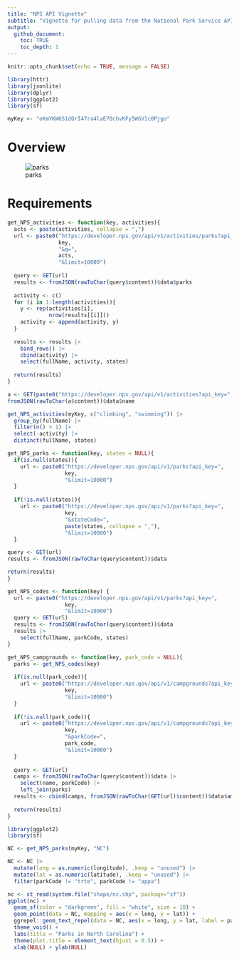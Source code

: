 ```yaml
---
title: "NPS API Vignette"
subtitle: "Vignette for pulling data from the National Park Service API"
output: 
  github_document:
    toc: TRUE
    toc_depth: 1
---
```


```r
knitr::opts_chunk$set(echo = TRUE, message = FALSE)

library(httr)
library(jsonlite)
library(dplyr)
library(ggplot2)
library(sf)

myKey <- "oKmYKW6S1dOrI47ra4laE70chvKFy5WGV1c0Pjgo"
```

# Overview

![parks](parks.png)

# Requirements

```r
get_NPS_activities <- function(key, activities){
  acts <- paste(activities, collapse = ",")
  url <- paste0("https://developer.nps.gov/api/v1/activities/parks?api_key=",
                key,
                "&q=",
                acts,
                "&limit=10000")
  
  query <- GET(url)
  results <- fromJSON(rawToChar(query$content))$data$parks
  
  activity <- c()
  for (i in 1:length(activities)){
    y <- rep(activities[i],
             nrow(results[[i]]))
    activity <- append(activity, y)
  }
  
  results <- results |>
    bind_rows() |>
    cbind(activity) |>
    select(fullName, activity, states)
  
  return(results)
}
```

```r
a <- GET(paste0("https://developer.nps.gov/api/v1/activities?api_key=", myKey))
fromJSON(rawToChar(a$content))$data$name
```

```r
get_NPS_activities(myKey, c("climbing", "swimming")) |>
  group_by(fullName) |>
  filter(n() > 1) |>
  select(-activity) |>
  distinct(fullName, states)
```

```r
get_NPS_parks <- function(key, states = NULL){
  if(is.null(states)){
    url <- paste0("https://developer.nps.gov/api/v1/parks?api_key=",
                  key,
                  "&limit=10000")
  }
  
  if(!is.null(states)){
    url <- paste0("https://developer.nps.gov/api/v1/parks?api_key=",
                  key,
                  "&stateCode=",
                  paste(states, collapse = ","),
                  "&limit=10000")
  }

query <- GET(url)
results <- fromJSON(rawToChar(query$content))$data

return(results)
}
```

```r
get_NPS_codes <- function(key) {
  url <- paste0("https://developer.nps.gov/api/v1/parks?api_key=",
                  key,
                  "&limit=10000")
  query <- GET(url)
  results <- fromJSON(rawToChar(query$content))$data
  results |>
    select(fullName, parkCode, states)
}

get_NPS_campgrounds <- function(key, park_code = NULL){
  parks <- get_NPS_codes(key)
  
  if(is.null(park_code)){
    url <- paste0("https://developer.nps.gov/api/v1/campgrounds?api_key=",
                  key,
                  "&limit=10000")
  }
  
  if(!is.null(park_code)){
    url <- paste0("https://developer.nps.gov/api/v1/campgrounds?api_key=",
                  key,
                  "&parkCode=",
                  park_code,
                  "&limit=10000")
  }
  
  query <- GET(url)
  camps <- fromJSON(rawToChar(query$content))$data |>
    select(name, parkCode) |>
    left_join(parks)
  results <- cbind(camps, fromJSON(rawToChar(GET(url)$content))$data$amenities)
  
  return(results)
}
```

```r
library(ggplot2)
library(sf)

NC <- get_NPS_parks(myKey, "NC")

NC <- NC |>
  mutate(long = as.numeric(longitude), .keep = "unused") |>
  mutate(lat = as.numeric(latitude), .keep = "unused") |>
  filter(parkCode != "trte", parkCode != "appa")

nc <- st_read(system.file("shape/nc.shp", package="sf"))
ggplot(nc) +
  geom_sf(color = "darkgreen", fill = "white", size = 10) +
  geom_point(data = NC, mapping = aes(x = long, y = lat)) +
  ggrepel::geom_text_repel(data = NC, aes(x = long, y = lat, label = parkCode)) +
  theme_void() +
  labs(title = "Parks in North Carolina") +
  theme(plot.title = element_text(hjust = 0.5)) +
  xlab(NULL) + ylab(NULL)
```

